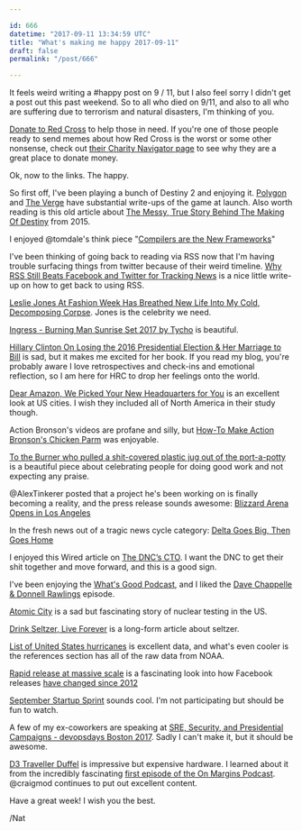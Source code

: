 ```yaml
---

id: 666
datetime: "2017-09-11 13:34:59 UTC"
title: "What's making me happy 2017-09-11"
draft: false
permalink: "/post/666"

---
```


It feels weird writing a #happy post on 9 / 11, but I also feel sorry I didn't get a post out this past weekend. So to all who died on 9/11, and also to all who are suffering due to terrorism and natural disasters, I'm thinking of you.

[Donate to Red Cross](https://www.redcross.org/donate/donation) to help those in need. If you're one of those people ready to send memes about how Red Cross is the worst or some other nonsense, check out [their Charity Navigator page](https://www.charitynavigator.org/index.cfm?bay=search.summary&orgid=3277) to see why they are a great place to donate money.

Ok, now to the links. The happy.

So first off, I've been playing a bunch of Destiny 2 and enjoying it. [Polygon](https://www.polygon.com/2017/5/20/15659696/destiny-2-faq-planets-classes-subclasses-weapons-armor-light-engrams-story-raid-crucible-strikes) and [The Verge](https://www.theverge.com/2017/9/5/16253052/destiny-2-launch-gameplay-preview-impressions) have substantial write-ups of the game at launch. Also worth reading is this old article about [The Messy, True Story Behind The Making Of Destiny](https://kotaku.com/the-messy-true-story-behind-the-making-of-destiny-1737556731) from 2015.


I enjoyed @tomdale's think piece "[Compilers are the New Frameworks](https://tomdale.net/2017/09/compilers-are-the-new-frameworks/)"

I've been thinking of going back to reading via RSS now that I'm having trouble surfacing things from twitter because of their weird timeline. [Why RSS Still Beats Facebook and Twitter for Tracking News](https://fieldguide.gizmodo.com/why-rss-feeds-still-beat-facebook-and-twitter-for-track-1800722740) is a nice little write-up on how to get back to using RSS.

[Leslie Jones At Fashion Week Has Breathed New Life Into My Cold, Decomposing Corpse](https://www.buzzfeed.com/sheridanwatson/leslie-jones-went-to-fashion-week#.ecdVZAJmK). Jones is the celebrity we need.

[Ingress - Burning Man Sunrise Set 2017 by Tycho](https://soundcloud.com/tycho/ingress-burning-man-sunrise-set-2017) is beautiful.


[Hillary Clinton On Losing the 2016 Presidential Election & Her Marriage to Bill](https://www.vogue.com/article/hillary-clinton-memoir-election-marriage/amp) is sad, but it makes me excited for her book. If you read my blog, you're probably aware I love retrospectives and check-ins and emotional reflection, so I am here for HRC to drop her feelings onto the world.

[Dear Amazon, We Picked Your New Headquarters for You](https://www.nytimes.com/interactive/2017/09/09/upshot/where-should-amazon-new-headquarters-be.html?_r=0) is an excellent look at US cities. I wish they included all of North America in their study though.

Action Bronson's videos are profane and silly, but [How-To Make Action Bronson's Chicken Parm](https://www.youtube.com/watch?v=aSQzDC8RSeE&feature=youtu.be) was enjoyable.

[To the Burner who pulled a shit-covered plastic jug out of the port-a-potty](https://medium.com/@peterpann/to-the-burner-who-pulled-a-sh-t-covered-plastic-jug-out-of-the-porta-potty-659cb2aec253?source=ifttt--------------1) is a beautiful piece about celebrating people for doing good work and not expecting any praise.

@AlexTinkerer posted that a project he's been working on is finally becoming a reality, and the press release sounds awesome: [Blizzard Arena Opens in Los Angeles](https://news.blizzard.com/en-us/blizzard/21045530/blizzard-arena-opens-in-los-angeles)

In the fresh news out of a tragic news cycle category: [Delta Goes Big, Then Goes Home](https://www.flightradar24.com/blog/delta-goes-big-then-goes-home/)

I enjoyed this Wired article on [The DNC’s CTO](https://www.wired.com/story/the-dncs-technology-chief-is-phishing-his-staff-good?mbid=social_fb). I want the DNC to get their shit together and move forward, and this is a good sign.

I've been enjoying the [What's Good Podcast](http://www.npr.org/podcasts/510323/whats-good-with-stretch-and-bobbito), and I liked the [Dave Chappelle & Donnell Rawlings](http://pca.st/oha0) episode.

[Atomic City](https://longreads.com/2017/09/05/atomic-city/) is a sad but fascinating story of nuclear testing in the US.

[Drink Seltzer, Live Forever](https://www.eater.com/2017/8/30/16193300/la-croix-polar-seltzer-live-forever) is a long-form article about seltzer.

[List of United States hurricanes](https://en.wikipedia.org/wiki/List_of_United_States_hurricanes) is excellent data, and what's even cooler is the references section has all of the raw data from NOAA.

[Rapid release at massive scale](https://code.facebook.com/posts/270314900139291/rapid-release-at-massive-scale/) is a fascinating look into how Facebook releases [have changed since 2012](https://www.facebook.com/notes/facebook-engineering/release-engineering-and-push-karma-chuck-rossi/10150660826788920/)


[September Startup Sprint](https://www.indiehackers.com/@AndrewAskins/3937cd3f90) sounds cool. I'm not participating but should be fun to watch.

A few of my ex-coworkers are speaking at [SRE, Security, and Presidential Campaigns - devopsdays Boston 2017](https://www.devopsdays.org/events/2017-boston/program/ben-hagen/). Sadly I can't make it, but it should be awesome.

[D3 Traveller Duffel](https://sdrtraveller.com/products/d3-traveller?variant=17489063107) is impressive but expensive hardware. I learned about it from the incredibly fascinating [first episode of the On Margins Podcast](https://craigmod.com/onmargins/001/). @craigmod continues to put out excellent content.

Have a great week! I wish you the best.

/Nat

